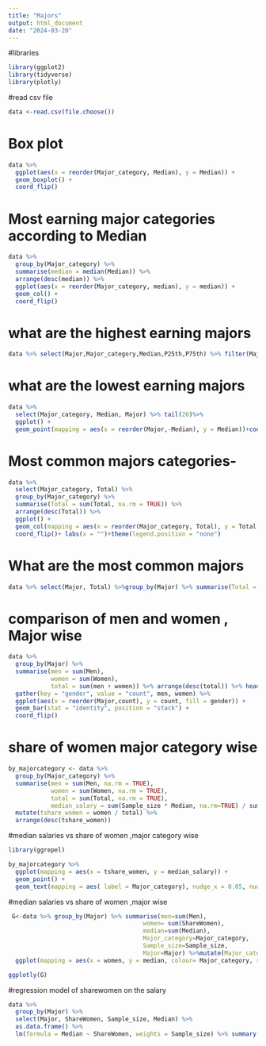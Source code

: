 ---
title: "Majors"
output: html_document
date: "2024-03-20"
---

#libraries
```{r}
library(ggplot2)
library(tidyverse)
library(plotly)
```
#read csv file
```{r}
data <-read.csv(file.choose())
```



# Box plot
```{r BOX PLOT}
data %>%
  ggplot(aes(x = reorder(Major_category, Median), y = Median)) +
  geom_boxplot() +
  coord_flip()
```

# Most earning major categories according to Median
```{r BAR GRAPH}
data %>%
  group_by(Major_category) %>%
  summarise(median = median(Median)) %>%
  arrange(desc(median)) %>%
  ggplot(aes(x = reorder(Major_category, median), y = median)) +
  geom_col() +
  coord_flip()
```

# what are the highest earning majors
```{r}
data %>% select(Major,Major_category,Median,P25th,P75th) %>% filter(Major_category>=100)%>% head(20) %>%  ggplot()+ geom_point(mapping = aes(reorder(Major,Median),Median,colour=Major_category))+ coord_flip()
```

# what are the lowest earning majors
```{r}
data %>%
  select(Major_category, Median, Major) %>% tail(20)%>%
  ggplot() +
  geom_point(mapping = aes(x = reorder(Major,-Median), y = Median))+coord_flip() 
```

# Most common majors categories-
```{r}
data %>%
  select(Major_category, Total) %>%
  group_by(Major_category) %>%
  summarise(Total = sum(Total, na.rm = TRUE)) %>%
  arrange(desc(Total)) %>%
  ggplot() +
  geom_col(mapping = aes(x = reorder(Major_category, Total), y = Total,fill= Major_category)) +
  coord_flip()+ labs(x = "")+theme(legend.position = "none")
```



# What are the most common majors
```{r}
data %>% select(Major, Total) %>%group_by(Major) %>% summarise(Total = sum(Total, na.rm = TRUE)) %>% arrange(desc(Total)) %>% head(20)%>% ggplot()+ geom_col(mapping = aes(reorder(Major,Total),Total , fill = Major)) + coord_flip() + theme(legend.position="none")
```

# comparison of men and women , Major wise
```{r}
data %>%
  group_by(Major) %>%
  summarise(men = sum(Men),
            women = sum(Women),
            total = sum(men + women)) %>% arrange(desc(total)) %>% head(20) %>%
  gather(key = "gender", value = "count", men, women) %>%
  ggplot(aes(x = reorder(Major,count), y = count, fill = gender)) +
  geom_bar(stat = "identity", position = "stack") +
  coord_flip()

```


# share of women major category wise
```{r}
by_majorcategory <- data %>%
  group_by(Major_category) %>%
  summarise(men = sum(Men, na.rm = TRUE),
            women = sum(Women, na.rm = TRUE),
            total = sum(Total, na.rm = TRUE),
            median_salary = sum(Sample_size * Median, na.rm=TRUE) / sum(Sample_size)) %>%
  mutate(tshare_women = women / total) %>%
  arrange(desc(tshare_women))

```

#median salaries vs share of women ,major category wise
```{r}
library(ggrepel)

by_majorcategory %>%
  ggplot(mapping = aes(x = tshare_women, y = median_salary)) +
  geom_point() +
  geom_text(mapping = aes( label = Major_category), nudge_x = 0.05, nudge_y = 0.05) + geom_smooth(method="lm")

```


#median salaries vs share of women ,major wise
```{r}
 G<-data %>% group_by(Major) %>% summarise(men=sum(Men),
                                      women= sum(ShareWomen),
                                      median=sum(Median),
                                      Major_category=Major_category,
                                      Sample_size=Sample_size,
                                      Major=Major) %>%mutate(Major_category=fct_lump(Major_category,4)) %>% arrange(desc(median)) %>% 
  ggplot(mapping = aes(x = women, y = median, colour= Major_category, size=Sample_size , label=Major))+geom_point() + geom_smooth(aes(group=1),method="lm") 

ggplotly(G)

```


#regression model of sharewomen on the salary
```{r}
data %>%
  group_by(Major) %>%
  select(Major, ShareWomen, Sample_size, Median) %>%
  as.data.frame() %>%
  lm(formula = Median ~ ShareWomen, weights = Sample_size) %>% summary()

```
